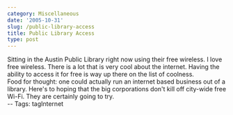 ```yaml
---
category: Miscellaneous
date: '2005-10-31'
slug: /public-library-access
title: Public Library Access
type: post
---
```



Sitting in the Austin Public Library right now using their free
wireless. I love free wireless. There is a lot that is very cool
about the internet. Having the ability to access it for free is way
up there on the list of coolness.  
Food for thought: one could actually run an internet based business
out of a library. Here's to hoping that the big corporations don't
kill off city-wide free Wi-Fi. They are certainly going to try.  
-- Tags: tagInternet